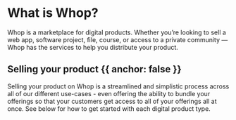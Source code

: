 
# What is Whop?

Whop is a marketplace for digital products. Whether you’re looking to sell a web app, software project, file, course, or access to a private community — Whop has the services to help you distribute your product.

## Selling your product {{ anchor: false }}

Selling your product on Whop is a streamlined and simplistic process across all of our different use-cases - even offering the ability to bundle your offerings so that your customers get access to all of your offerings all at once. See below for how to get started with each digital product type.

<Guides />
